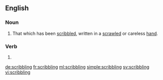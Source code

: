 ==English==

===Noun===
{{en-noun}}

# That which has been [[scribble]]d, written in a [[scrawled]] or careless [[hand]].

===Verb===
{{head|en|present participle}}

# {{present participle of|scribble|lang=en|nocat=1}}

[[de:scribbling]]
[[fr:scribbling]]
[[ml:scribbling]]
[[simple:scribbling]]
[[sv:scribbling]]
[[vi:scribbling]]